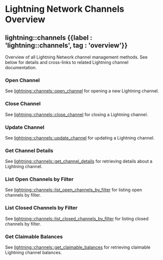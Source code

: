 
# Lightning Network Channels Overview

## lightning::channels {{label : 'lightning::channels', tag : 'overview'}}

Overview of all Lightning Network channel management methods. See below for details and cross-links to related Lightning channel documentation.

### Open Channel

See [lightning::channels::open\_channel](/komodo-defi-framework/api/v20/lightning/channels/open_channel/) for opening a new Lightning channel.

### Close Channel

See [lightning::channels::close\_channel](/komodo-defi-framework/api/v20/lightning/channels/close_channel/) for closing a Lightning channel.

### Update Channel

See [lightning::channels::update\_channel](/komodo-defi-framework/api/v20/lightning/channels/update_channel/) for updating a Lightning channel.

### Get Channel Details

See [lightning::channels::get\_channel\_details](/komodo-defi-framework/api/v20/lightning/channels/get_channel_details/) for retrieving details about a Lightning channel.

### List Open Channels by Filter

See [lightning::channels::list\_open\_channels\_by\_filter](/komodo-defi-framework/api/v20/lightning/channels/list_open_channels_by_filter/) for listing open channels by filter.

### List Closed Channels by Filter

See [lightning::channels::list\_closed\_channels\_by\_filter](/komodo-defi-framework/api/v20/lightning/channels/list_closed_channels_by_filter/) for listing closed channels by filter.

### Get Claimable Balances

See [lightning::channels::get\_claimable\_balances](/komodo-defi-framework/api/v20/lightning/channels/get_claimable_balances/) for retrieving claimable Lightning channel balances.
